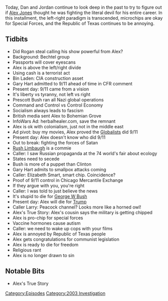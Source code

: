 {{DEFAULTSORT:
    #_EPISODE_0552:May 6, 2003
}}{{Episode
    | title           = May 6, 2003
    | caption         = Listen to this episode on [https://knowledgefight.libsyn.com/552-may-6-2003 Libsyn] [https://open.spotify.com/episode/7k6mvQCS225I4j0eKEdVRo Spotify], Read the [[Transcript/552: May 6, 2003|Unofficial Transcript]]
    | episodeNumber   = 552
    | length          = 01:24:07
    | airDate         = April 26, 2021
    | coverageDate    = May 6, 2003
    | episodeType     = [[:Category:2003 Investigation|2003 Investigation]]
    | appearance      = [[Osama Bin Laden]], [[Gary Hart]], [[Prescott Bush]], [[Rush Limbaugh]]
    | oocDrop         = Yes, I'm a maniac
    | previousEpisode = [[551: April 20-21, 2021]]
    | nextEpisode     = [[553: April 26-27, 2021]]
}}

{{Stub}}

Today, Dan and Jordan continue to look deep in the past to try to figure out if [[Alex Jones]] thought he was fighting the literal devil for his entire career. In this installment, the left-right paradigm is transcended, microchips are okay for Special Forces, and the Republic of Texas continues to be annoying.

==Tidbits==

*Did Rogan steal calling his show powerful from Alex?
*Background: Bechtel group
*Passports will cover eyescans
*Alex is above the left/right divide
*Using cash is a terrorist act
*Bin Laden: CIA construction asset
*Gary Hart admitted to 9/11 ahead of time in CFR comment
*Present day: 9/11 came from a vision
*It's liberty vs tyranny, not left vs right
*Prescott Bush ran all Nazi global operations
*Command and Control vs Control Economy
*Socialism always leads to fascism
*British media sent Alex to Bohemian Grove
*InfoWars Ad: herbalhealer.com, save the remnant
*Alex is ok with colonialism, just not in the middle east
*Ad pivot: buy my movies, Alex proved the [[Globalists]] did 9/11
*Present day: Alex doesn't know who did 9/11
*Out to break: fighting the forces of Satan
*[[Rush Limbaugh]] is a commie
*Caller: I saw Russian propaganda at the 74 world's fair about ecology
*States need to secede
*Bush is more of a puppet than Clinton
*Gary Hart admits to smallpox attacks coming
*Caller: Elizabeth Smart, smart chip. Coincidence?
*Proof of 9/11 control in Chicago Mercantile Exchange
*If they argue with you, you're right
*Caller: I was told to just believe the news
*It's stupid to die for [[George W Bush]]
*Present day: Alex will die for [[Donald Trump|Trump]]
*Caller Larry: Peacock channel? Looks more like a horned owl!
*Alex's True Story: Alex's cousin says the military is getting chipped
*Alex is pro-chip for special forces
*Vaccine hormones cause autism
*Caller: we need to wake up cops with your films
*Alex is annoyed by Republic of Texas people
*Alex gets congratulations for communist legislation
*Alex is ready to die for freedom
*Religious rant
*Alex is no longer drawn to sin

==Notable Bits==

*Alex's True Story

[[Category:Episodes]]
[[Category:2003 Investigation]]
